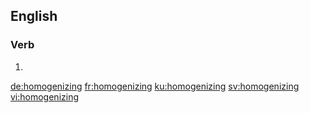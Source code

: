 ==English==

===Verb===
{{head|en|present participle}}

# {{present participle of|homogenize|lang=en}}

[[de:homogenizing]]
[[fr:homogenizing]]
[[ku:homogenizing]]
[[sv:homogenizing]]
[[vi:homogenizing]]
